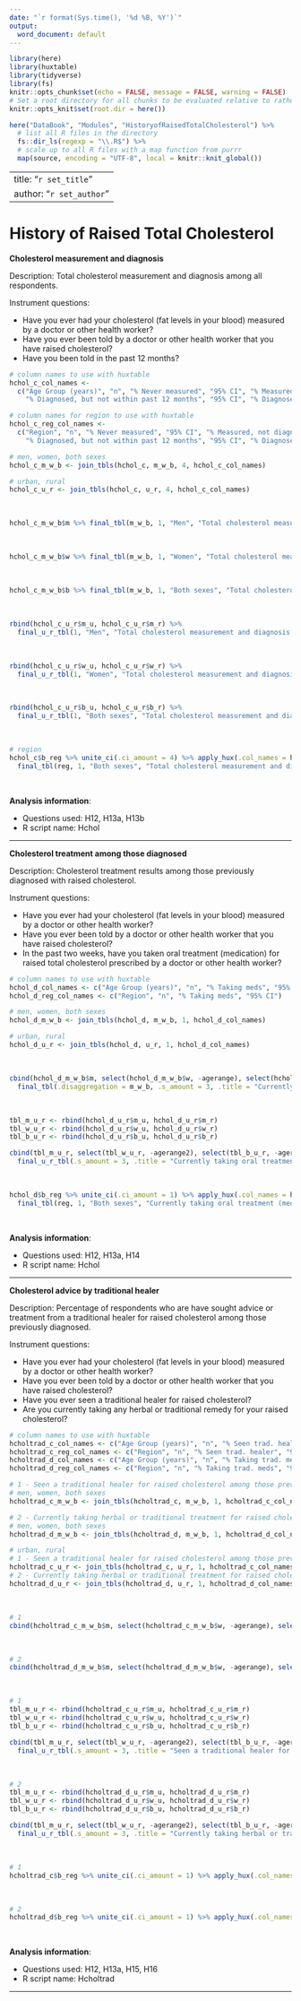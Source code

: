 ```yaml
---
date: "`r format(Sys.time(), '%d %B, %Y')`"
output:
  word_document: default
---
```


```r
library(here)
library(huxtable)
library(tidyverse)
library(fs)
knitr::opts_chunk$set(echo = FALSE, message = FALSE, warning = FALSE)
# Set a root directory for all chunks to be evaluated relative to rather than the document location
knitr::opts_knit$set(root.dir = here())
```

```r
here("DataBook", "Modules", "HistoryofRaisedTotalCholesterol") %>% 
  # list all R files in the directory
  fs::dir_ls(regexp = "\\.R$") %>% 
  # scale up to all R files with a map function from purrr
  map(source, encoding = "UTF-8", local = knitr::knit_global())
```

---
title: "`r set_title`"
author: "`r set_author`"
---


# History of Raised Total Cholesterol

**Cholesterol measurement and diagnosis**

Description: Total cholesterol measurement and diagnosis among all respondents.

Instrument questions:

- Have you ever had your cholesterol (fat levels in your blood) measured by a doctor or other health worker?
- Have you ever been told by a doctor or other health worker that you have raised cholesterol?
- Have you been told in the past 12 months?

```r

# column names to use with huxtable
hchol_c_col_names <- 
  c("Age Group (years)", "n", "% Never measured", "95% CI", "% Measured, not diagnosed", "95% CI", 
    "% Diagnosed, but not within past 12 months", "95% CI", "% Diagnosed within past 12 months", "95% CI")

# column names for region to use with huxtable
hchol_c_reg_col_names <- 
  c("Region", "n", "% Never measured", "95% CI", "% Measured, not diagnosed", "95% CI", 
    "% Diagnosed, but not within past 12 months", "95% CI", "% Diagnosed within past 12 months", "95% CI")

# men, women, both sexes
hchol_c_m_w_b <- join_tbls(hchol_c, m_w_b, 4, hchol_c_col_names)
```
```r
# urban, rural
hchol_c_u_r <- join_tbls(hchol_c, u_r, 4, hchol_c_col_names)
```

<br>

```r
hchol_c_m_w_b$m %>% final_tbl(m_w_b, 1, "Men", "Total cholesterol measurement and diagnosis", 10)
```

<br>

```r
hchol_c_m_w_b$w %>% final_tbl(m_w_b, 1, "Women", "Total cholesterol measurement and diagnosis", 10)
```

<br>

```r
hchol_c_m_w_b$b %>% final_tbl(m_w_b, 1, "Both sexes", "Total cholesterol measurement and diagnosis", 10)
```

<br>

```r
rbind(hchol_c_u_r$m_u, hchol_c_u_r$m_r) %>% 
  final_u_r_tbl(1, "Men", "Total cholesterol measurement and diagnosis by type of settlement", 10)
```

<br>

```r
rbind(hchol_c_u_r$w_u, hchol_c_u_r$w_r) %>% 
  final_u_r_tbl(1, "Women", "Total cholesterol measurement and diagnosis by type of settlement", 10)
```

<br>

```r
rbind(hchol_c_u_r$b_u, hchol_c_u_r$b_r) %>% 
  final_u_r_tbl(1, "Both sexes", "Total cholesterol measurement and diagnosis by type of settlement", 10)
```

<br>

```r
# region
hchol_c$b_reg %>% unite_ci(.ci_amount = 4) %>% apply_hux(.col_names = hchol_c_reg_col_names) %>% 
  final_tbl(reg, 1, "Both sexes", "Total cholesterol measurement and diagnosis by region", 10) 
```

<br>

**Analysis information**:

-   Questions used: H12, H13a, H13b
-   R script name: Hchol

***

**Cholesterol treatment among those diagnosed**

Description: Cholesterol treatment results among those previously diagnosed with raised cholesterol.

Instrument questions:

- Have you ever had your cholesterol (fat levels in your blood) measured by a doctor or other health worker?
- Have you ever been told by a doctor or other health worker that you have raised cholesterol?
- In the past two weeks, have you taken oral treatment (medication) for raised total cholesterol prescribed by a doctor or other health worker?

```r

# column names to use with huxtable
hchol_d_col_names <- c("Age Group (years)", "n", "% Taking meds", "95% CI")
hchol_d_reg_col_names <- c("Region", "n", "% Taking meds", "95% CI")

# men, women, both sexes
hchol_d_m_w_b <- join_tbls(hchol_d, m_w_b, 1, hchol_d_col_names)
```
```r
# urban, rural
hchol_d_u_r <- join_tbls(hchol_d, u_r, 1, hchol_d_col_names)
```

<br>

```r
cbind(hchol_d_m_w_b$m, select(hchol_d_m_w_b$w, -agerange), select(hchol_d_m_w_b$b, -agerange)) %>% 
  final_tbl(.disaggregation = m_w_b, .s_amount = 3, .title = "Currently taking oral treatment (medication) prescribed for raised total cholesterol among those previously diagnosed", .colspan_val = 10)
```

<br>

```r
tbl_m_u_r <- rbind(hchol_d_u_r$m_u, hchol_d_u_r$m_r)
tbl_w_u_r <- rbind(hchol_d_u_r$w_u, hchol_d_u_r$w_r)
tbl_b_u_r <- rbind(hchol_d_u_r$b_u, hchol_d_u_r$b_r)

cbind(tbl_m_u_r, select(tbl_w_u_r, -agerange2), select(tbl_b_u_r, -agerange2)) %>% 
  final_u_r_tbl(.s_amount = 3, .title = "Currently taking oral treatment (medication) prescribed for raised total cholesterol among those previously diagnosed by type of settlement", .colspan_val = 10)
```

<br>

```r
hchol_d$b_reg %>% unite_ci(.ci_amount = 1) %>% apply_hux(.col_names = hchol_d_reg_col_names) %>% 
  final_tbl(reg, 1, "Both sexes", "Currently taking oral treatment (medication) prescribed for raised total cholesterol among those previously diagnosed by region", 4)
```

<br>

**Analysis information**:

-   Questions used: H12, H13a, H14
-   R script name: Hchol

***

**Cholesterol advice by traditional healer**

Description: Percentage of respondents who are have sought advice or treatment from a traditional healer for raised cholesterol among those previously diagnosed.

Instrument questions:

- Have you ever had your cholesterol (fat levels in your blood) measured by a doctor or other health worker?
- Have you ever been told by a doctor or other health worker that you have raised cholesterol?
- Have you ever seen a traditional healer for raised cholesterol?
- Are you currently taking any herbal or traditional remedy for your raised cholesterol?

```r

# column names to use with huxtable
hcholtrad_c_col_names <- c("Age Group (years)", "n", "% Seen trad. healer", "95% CI")
hcholtrad_c_reg_col_names <- c("Region", "n", "% Seen trad. healer", "95% CI")
hcholtrad_d_col_names <- c("Age Group (years)", "n", "% Taking trad. meds", "95% CI")
hcholtrad_d_reg_col_names <- c("Region", "n", "% Taking trad. meds", "95% CI")

# 1 - Seen a traditional healer for raised cholesterol among those previously diagnosed
# men, women, both sexes
hcholtrad_c_m_w_b <- join_tbls(hcholtrad_c, m_w_b, 1, hcholtrad_c_col_names)

# 2 - Currently taking herbal or traditional treatment for raised cholesterol among those previously diagnosed
# men, women, both sexes
hcholtrad_d_m_w_b <- join_tbls(hcholtrad_d, m_w_b, 1, hcholtrad_d_col_names)
```
```r
# urban, rural
# 1 - Seen a traditional healer for raised cholesterol among those previously diagnosed
hcholtrad_c_u_r <- join_tbls(hcholtrad_c, u_r, 1, hcholtrad_c_col_names)
# 2 - Currently taking herbal or traditional treatment for raised cholesterol among those previously diagnosed
hcholtrad_d_u_r <- join_tbls(hcholtrad_d, u_r, 1, hcholtrad_d_col_names)
```

<br>

```r
# 1
cbind(hcholtrad_c_m_w_b$m, select(hcholtrad_c_m_w_b$w, -agerange), select(hcholtrad_c_m_w_b$b, -agerange)) %>% final_tbl(.disaggregation = m_w_b, .s_amount = 3, .title = "Seen a traditional healer for raised cholesterol among those previously diagnosed", .colspan_val = 10)
```

<br>

```r
# 2
cbind(hcholtrad_d_m_w_b$m, select(hcholtrad_d_m_w_b$w, -agerange), select(hcholtrad_d_m_w_b$b, -agerange)) %>% final_tbl(.disaggregation = m_w_b, .s_amount = 3, .title = "Currently taking herbal or traditional treatment for raised cholesterol among those previously diagnosed", .colspan_val = 10)
```

<br>

```r
# 1
tbl_m_u_r <- rbind(hcholtrad_c_u_r$m_u, hcholtrad_c_u_r$m_r)
tbl_w_u_r <- rbind(hcholtrad_c_u_r$w_u, hcholtrad_c_u_r$w_r)
tbl_b_u_r <- rbind(hcholtrad_c_u_r$b_u, hcholtrad_c_u_r$b_r)

cbind(tbl_m_u_r, select(tbl_w_u_r, -agerange2), select(tbl_b_u_r, -agerange2)) %>% 
  final_u_r_tbl(.s_amount = 3, .title = "Seen a traditional healer for raised cholesterol among those previously diagnosed by type of settlement", .colspan_val = 10)
```

<br>

```r
# 2
tbl_m_u_r <- rbind(hcholtrad_d_u_r$m_u, hcholtrad_d_u_r$m_r)
tbl_w_u_r <- rbind(hcholtrad_d_u_r$w_u, hcholtrad_d_u_r$w_r)
tbl_b_u_r <- rbind(hcholtrad_d_u_r$b_u, hcholtrad_d_u_r$b_r)

cbind(tbl_m_u_r, select(tbl_w_u_r, -agerange2), select(tbl_b_u_r, -agerange2)) %>% 
  final_u_r_tbl(.s_amount = 3, .title = "Currently taking herbal or traditional treatment for raised cholesterol among those previously diagnosed by type of settlement", .colspan_val = 10)
```

<br>

```r
# 1
hcholtrad_c$b_reg %>% unite_ci(.ci_amount = 1) %>% apply_hux(.col_names = hcholtrad_c_reg_col_names) %>% final_tbl(reg, 1, "Both sexes", "Seen a traditional healer for raised cholesterol among those previously diagnosed by region", 4)
```

<br>

```r
# 2
hcholtrad_d$b_reg %>% unite_ci(.ci_amount = 1) %>% apply_hux(.col_names = hcholtrad_d_reg_col_names) %>% final_tbl(reg, 1, "Both sexes", "Currently taking herbal or traditional treatment for raised cholesterol among those previously diagnosed by region", 4)
```

<br>

**Analysis information**:

-   Questions used: H12, H13a, H15, H16
-   R script name: Hcholtrad

***

<br> 

<br>
